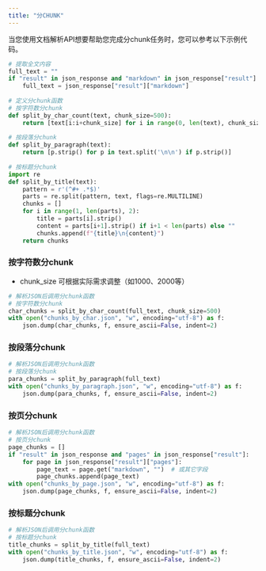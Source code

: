 ```yaml
---
title: "分CHUNK"
---
```


当您使用文档解析API想要帮助您完成分chunk任务时，您可以参考以下示例代码。

```python
# 提取全文内容
full_text = ""
if "result" in json_response and "markdown" in json_response["result"]:
    full_text = json_response["result"]["markdown"]
    
# 定义分chunk函数
# 按字符数分chunk
def split_by_char_count(text, chunk_size=500):
    return [text[i:i+chunk_size] for i in range(0, len(text), chunk_size)]
    
# 按段落分chunk
def split_by_paragraph(text):
    return [p.strip() for p in text.split('\n\n') if p.strip()]
    
# 按标题分chunk
import re
def split_by_title(text):
    pattern = r'(^#+ .*$)'
    parts = re.split(pattern, text, flags=re.MULTILINE)
    chunks = []
    for i in range(1, len(parts), 2):
        title = parts[i].strip()
        content = parts[i+1].strip() if i+1 < len(parts) else ""
        chunks.append(f"{title}\n{content}")
    return chunks
```

### 按字符数分chunk

- chunk_size 可根据实际需求调整（如1000、2000等）

```python
# 解析JSON后调用分chunk函数
# 按字符数分chunk
char_chunks = split_by_char_count(full_text, chunk_size=500)
with open("chunks_by_char.json", "w", encoding="utf-8") as f:
    json.dump(char_chunks, f, ensure_ascii=False, indent=2)
```

### 按段落分chunk

```python
# 解析JSON后调用分chunk函数
# 按段落分chunk
para_chunks = split_by_paragraph(full_text)
with open("chunks_by_paragraph.json", "w", encoding="utf-8") as f:
    json.dump(para_chunks, f, ensure_ascii=False, indent=2)
```

### 按页分chunk

```python
# 解析JSON后调用分chunk函数
# 按页分chunk
page_chunks = []
if "result" in json_response and "pages" in json_response["result"]:
    for page in json_response["result"]["pages"]:
        page_text = page.get("markdown", "")  # 或其它字段
        page_chunks.append(page_text)
with open("chunks_by_page.json", "w", encoding="utf-8") as f:
    json.dump(page_chunks, f, ensure_ascii=False, indent=2)
```

### 按标题分chunk

```python
# 解析JSON后调用分chunk函数
# 按标题分chunk
title_chunks = split_by_title(full_text)
with open("chunks_by_title.json", "w", encoding="utf-8") as f:
    json.dump(title_chunks, f, ensure_ascii=False, indent=2)
```